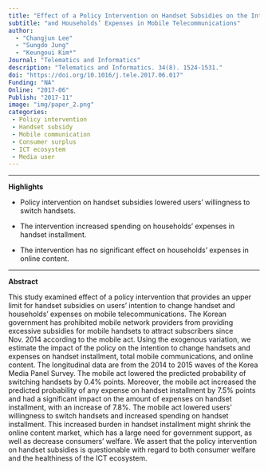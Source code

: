 ```yaml
---
title: "Effect of a Policy Intervention on Handset Subsidies on the Intention to Change Handsets"
subtitle: "and Households’ Expenses in Mobile Telecommunications"
author: 
  - "Changjun Lee" 
  - "Sungdo Jung"
  - "Keungoui Kim*" 
Journal: "Telematics and Informatics"
description: "Telematics and Informatics. 34(8). 1524-1531."
doi: "https://doi.org/10.1016/j.tele.2017.06.017"
Funding: "NA"
Online: "2017-06"
Publish: "2017-11"
image: "img/paper_2.png"
categories:
 - Policy intervention
 - Handset subsidy
 - Mobile communication
 - Consumer surplus
 - ICT ecosystem
 - Media user
---
```


------------------------------------------------------------------------

**Highlights**

-   Policy intervention on handset subsidies lowered users’ willingness to switch handsets.

-   The intervention increased spending on households’ expenses in handset installment.

-   The intervention has no significant effect on households’ expenses in online content.

------------------------------------------------------------------------

**Abstract**

This study examined effect of a policy intervention that provides an upper limit for handset subsidies on users’ intention to change handset and households’ expenses on mobile telecommunications. The Korean government has prohibited mobile network providers from providing excessive subsidies for mobile handsets to attract subscribers since Nov. 2014 according to the mobile act. Using the exogenous variation, we estimate the impact of the policy on the intention to change handsets and expenses on handset installment, total mobile communications, and online content. The longitudinal data are from the 2014 to 2015 waves of the Korea Media Panel Survey. The mobile act lowered the predicted probability of switching handsets by 0.4% points. Moreover, the mobile act increased the predicted probability of any expense on handset installment by 7.5% points and had a significant impact on the amount of expenses on handset installment, with an increase of 7.8%. The mobile act lowered users’ willingness to switch handsets and increased spending on handset installment. This increased burden in handset installment might shrink the online content market, which has a large need for government support, as well as decrease consumers’ welfare. We assert that the policy intervention on handset subsidies is questionable with regard to both consumer welfare and the healthiness of the ICT ecosystem.
